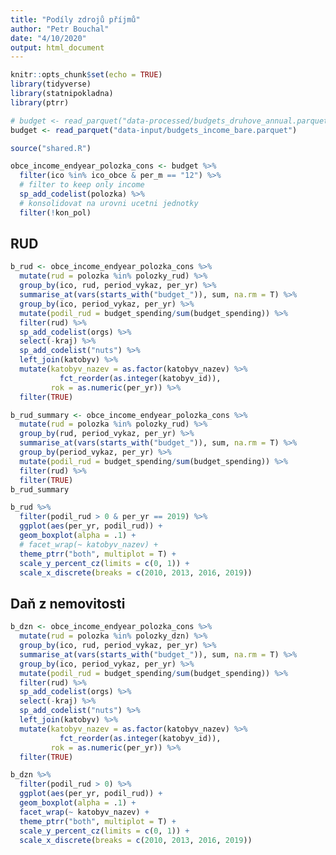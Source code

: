 ```yaml
---
title: "Podíly zdrojů příjmů"
author: "Petr Bouchal"
date: "4/10/2020"
output: html_document
---
```


```r
knitr::opts_chunk$set(echo = TRUE)
library(tidyverse)
library(statnipokladna)
library(ptrr)
```

```r
# budget <- read_parquet("data-processed/budgets_druhove_annual.parquet")
budget <- read_parquet("data-input/budgets_income_bare.parquet")
```

```r
source("shared.R")
```
```r
obce_income_endyear_polozka_cons <- budget %>%
  filter(ico %in% ico_obce & per_m == "12") %>%
  # filter to keep only income
  sp_add_codelist(polozka) %>%
  # konsolidovat na urovni ucetni jednotky
  filter(!kon_pol)
```

## RUD

```r
b_rud <- obce_income_endyear_polozka_cons %>%
  mutate(rud = polozka %in% polozky_rud) %>%
  group_by(ico, rud, period_vykaz, per_yr) %>%
  summarise_at(vars(starts_with("budget_")), sum, na.rm = T) %>%
  group_by(ico, period_vykaz, per_yr) %>%
  mutate(podil_rud = budget_spending/sum(budget_spending)) %>%
  filter(rud) %>%
  sp_add_codelist(orgs) %>%
  select(-kraj) %>%
  sp_add_codelist("nuts") %>%
  left_join(katobyv) %>%
  mutate(katobyv_nazev = as.factor(katobyv_nazev) %>%
           fct_reorder(as.integer(katobyv_id)),
         rok = as.numeric(per_yr)) %>%
  filter(TRUE)
```

```r
b_rud_summary <- obce_income_endyear_polozka_cons %>%
  mutate(rud = polozka %in% polozky_rud) %>%
  group_by(rud, period_vykaz, per_yr) %>%
  summarise_at(vars(starts_with("budget_")), sum, na.rm = T) %>%
  group_by(period_vykaz, per_yr) %>%
  mutate(podil_rud = budget_spending/sum(budget_spending)) %>%
  filter(rud) %>%
  filter(TRUE)  
b_rud_summary
```


```r
b_rud %>%
  filter(podil_rud > 0 & per_yr == 2019) %>%
  ggplot(aes(per_yr, podil_rud)) +
  geom_boxplot(alpha = .1) +
  # facet_wrap(~ katobyv_nazev) + 
  theme_ptrr("both", multiplot = T) +
  scale_y_percent_cz(limits = c(0, 1)) +
  scale_x_discrete(breaks = c(2010, 2013, 2016, 2019))
```

## Daň z nemovitosti

```r
b_dzn <- obce_income_endyear_polozka_cons %>%
  mutate(rud = polozka %in% polozky_dzn) %>%
  group_by(ico, rud, period_vykaz, per_yr) %>%
  summarise_at(vars(starts_with("budget_")), sum, na.rm = T) %>%
  group_by(ico, period_vykaz, per_yr) %>%
  mutate(podil_rud = budget_spending/sum(budget_spending)) %>%
  filter(rud) %>%
  sp_add_codelist(orgs) %>%
  select(-kraj) %>%
  sp_add_codelist("nuts") %>%
  left_join(katobyv) %>%
  mutate(katobyv_nazev = as.factor(katobyv_nazev) %>%
           fct_reorder(as.integer(katobyv_id)),
         rok = as.numeric(per_yr)) %>%
  filter(TRUE)
```

```r
b_dzn %>%
  filter(podil_rud > 0) %>%
  ggplot(aes(per_yr, podil_rud)) +
  geom_boxplot(alpha = .1) +
  facet_wrap(~ katobyv_nazev) + 
  theme_ptrr("both", multiplot = T) +
  scale_y_percent_cz(limits = c(0, 1)) +
  scale_x_discrete(breaks = c(2010, 2013, 2016, 2019))
```



